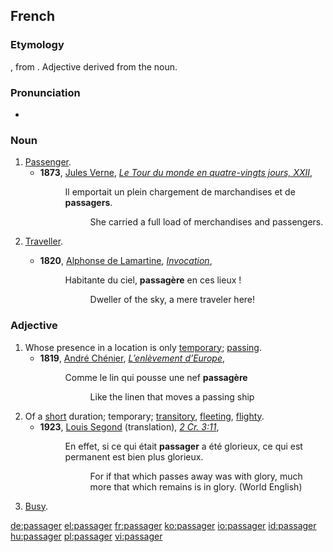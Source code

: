 ==French==

===Etymology===
{{etyl|frm}} {{term|passagier}}, from {{term|passage}}. Adjective derived from the noun.

===Pronunciation===
* {{audio|Fr-passager.ogg|audio}}

===Noun===
{{fr-noun|m|s|passagère}}

# [[passenger|Passenger]].
#* '''1873''', [[w:Jules Verne|Jules Verne]], ''[[s:Le Tour du monde en quatre-vingts jours - Chapitre 22|Le Tour du monde en quatre-vingts jours, XXII]]'',
#*: Il emportait un plein chargement de marchandises et de '''passagers'''.
#*:: She carried a full load of merchandises and passengers.
# {{archaic|lang=fr}} [[traveller|Traveller]].
#* '''1820''', [[w:Alphonse de Lamartine|Alphonse de Lamartine]], ''[[s:Invocation|Invocation]]'',
#*: Habitante du ciel, '''passagère''' en ces lieux !
#*:: Dweller of the sky, a mere traveler here!

===Adjective===
{{fr-adj|f=passagère}}

# Whose presence in a location is only [[temporary]]; [[passing]].
#* '''1819''', [[w:André Chénier|André Chénier]], ''[[s:L’enlèvement d’Europe|L’enlèvement d’Europe]]'',
#*: Comme le lin qui pousse une nef '''passagère'''
#*:: Like the linen that moves a passing ship
# Of a [[short]] duration; temporary; [[transitory]], [[fleeting]], [[flighty]].
#* '''1923''', [[w:Louis Segond|Louis Segond]] (translation), ''[[s:Deuxième épître aux Corinthiens - Crampon|2 Cr. 3:11]]'',
#*: En effet, si ce qui était '''passager''' a été glorieux, ce qui est permanent est bien plus glorieux.
#*:: For if that which passes away was with glory, much more that which remains is in glory. (World English)
# {{informal|of a street or place|lang=fr}} [[busy|Busy]].

[[de:passager]]
[[el:passager]]
[[fr:passager]]
[[ko:passager]]
[[io:passager]]
[[id:passager]]
[[hu:passager]]
[[pl:passager]]
[[vi:passager]]
